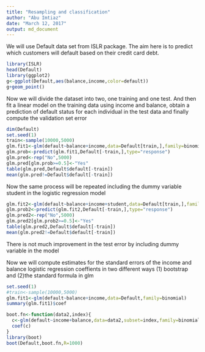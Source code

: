 ---
title: "Resampling and classification"
author: "Abu Imtiaz"
date: "March 12, 2017"
output: md_document
---
We will use Default data set from ISLR package. The aim here is to predict which customers will default based on their credit card debt.
```{r}
library(ISLR)
head(Default)
library(ggplot2)
g<-ggplot(Default,aes(balance,income,color=default))
g+geom_point()
```

Now we will divide the dataset into two, one training and one test. And then fit a linear model on the training data using income and balance, obtain a prediction of default status for each individual in the test data and finally compute the validation set error

```{r}
dim(Default)
set.seed(1)
train<-sample(10000,5000)
glm.fit1<-glm(default~balance+income,data=Default[train,],family=binomial)
glm.prob<-predict(glm.fit1,Default[-train,],type="response")
glm.pred<-rep("No",5000)
glm.pred[glm.prob>=0.5]<-"Yes"
table(glm.pred,Default$default[-train])
mean(glm.pred!=Default$default[-train])
```

Now the same process will be repeated including the dummy variable student in the logistic regression model

```{r}
glm.fit2<-glm(default~balance+income+student,data=Default[train,],family=binomial)
glm.prob2<-predict(glm.fit2,Default[-train,],type="response")
glm.pred2<-rep("No",5000)
glm.pred2[glm.prob2>=0.5]<-"Yes"
table(glm.pred2,Default$default[-train])
mean(glm.pred2!=Default$default[-train])
```

There is not much improvement in the test error by including dummy variable in the model

Now we will compute estimates for the standard errors of the income and balance logistic regression coeffients in two different ways (1) bootstrap and (2)the standard formula in glm

```{r,cache=TRUE}
set.seed(1)
#train<-sample(10000,5000)
glm.fit1<-glm(default~balance+income,data=Default,family=binomial)
summary(glm.fit1)$coef

boot.fn<-function(data2,index){
  c<-glm(default~income+balance,data=data2,subset=index,family=binomial)
  coef(c)
}
library(boot)
boot(Default,boot.fn,R=1000)
```

